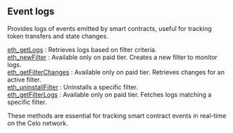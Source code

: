 
<Meta
  title="Celo event logs info | dRPC"
/>

## Event logs

Provides logs of events emitted by smart contracts, useful for tracking token transfers and state changes.

[eth_getLogs](/celo-api/eventlogs/eth_getLogs) : Retrieves logs based on filter criteria. \
[eth_newFilter](/celo-api/eventlogs/eth_newFilter) : Available only on paid tier. Creates a new filter to monitor logs.\
[eth_getFilterChanges](/celo-api/eventlogs/eth_getFilterChanges) : Available only on paid tier. Retrieves changes for an active filter. \
[eth_uninstallFilter](/celo-api/eventlogs/eth_uninstallFilter) : Uninstalls a specific filter. \
[eth_getFilterLogs](/celo-api/eventlogs/eth_getFilterLogs) : Available only on paid tier. Fetches logs matching a specific filter.

These methods are essential for tracking smart contract events in real-time on the Celo network.

<Space h={16} />
<GetStarted />
